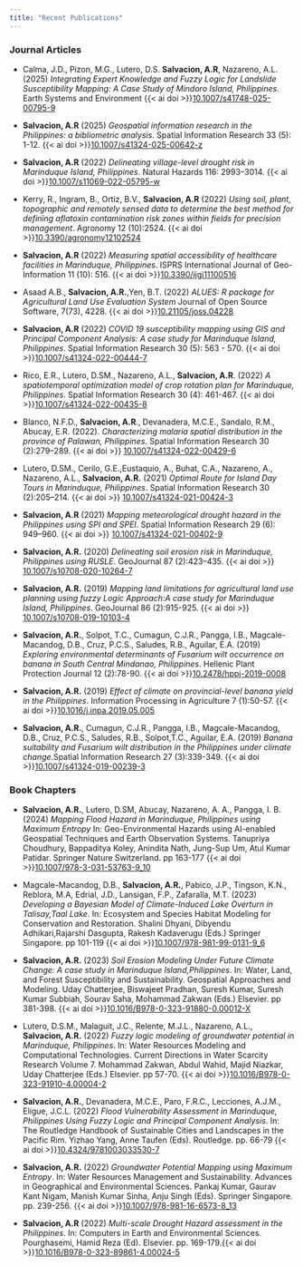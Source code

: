 ```yaml
---
title: "Recent Publications"
---
```


### Journal Articles

-   Calma, J.D., Pizon, M.G., Lutero, D.S. **Salvacion, A.R**, Nazareno, A.L. (2025) *Integrating Expert Knowledge and Fuzzy Logic for Landslide Susceptibility Mapping: A Case Study of Mindoro Island, Philippines*. Earth Systems and Environment {{< ai doi >}}[10.1007/s41748-025-00795-9](https://doi.org/10.1007/s41748-025-00795-9)

-   **Salvacion, A.R** (2025) *Geospatial information research in the Philippines: a bibliometric analysis*. Spatial Information Research 33 (5): 1-12. {{< ai doi >}}[10.1007/s41324-025-00642-z](https://doi.org/10.1007/s41324-025-00642-z)

-   **Salvacion, A.R** (2022) *Delineating village-level drought risk in Marinduque Island, Philippines*. Natural Hazards 116: 2993–3014. {{< ai doi >}}[10.1007/s11069-022-05795-w](https://doi.org/10.1007/s11069-022-05795-w)

-   Kerry, R., Ingram, B., Ortiz, B.V., **Salvacion, A.R** (2022) *Using soil, plant, topographic and remotely sensed data to determine the best method for defining aflatoxin contamination risk zones within fields for precision management*. Agronomy 12 (10):2524. {{< ai doi >}}[10.3390/agronomy12102524](https://doi.org/10.3390/agronomy12102524)

-   **Salvacion, A.R** (2022) *Measuring spatial accessibility of healthcare facilities in Marinduque, Philippines*. ISPRS International Journal of Geo-Information 11 (10): 516. {{< ai doi >}}[10.3390/ijgi11100516](https://doi.org/10.3390/ijgi11100516)

-   Asaad A.B., **Salvacion, A.R.**,Yen, B.T. (2022) *ALUES: R package for Agricultural Land Use Evaluation System* Journal of Open Source Software, 7(73), 4228. {{< ai doi >}}[10.21105/joss.04228](https://doi.org/10.21105/joss.04228)

-   **Salvacion, A.R** (2022) *COVID 19 susceptibility mapping using GIS and Principal Component Analysis: A case study for Marinduque Island, Philippines*. Spatial Information Research 30 (5): 563 - 570. {{< ai doi >}}[10.1007/s41324-022-00444-7](https://doi.org/10.1007/s41324-022-00444-7)

-   Rico, E.R., Lutero, D.SM., Nazareno, A.L., **Salvacion, A.R**. (2022) *A spatiotemporal optimization model of crop rotation plan for Marinduque, Philippines*. Spatial Information Research 30 (4): 461-467. {{< ai doi >}}[10.1007/s41324-022-00435-8](https://doi.org/10.1007/s41324-022-00435-8)

-   Blanco, N.F.D., **Salvacion, A.R**., Devanadera, M.C.E., Sandalo, R.M., Abucay, E.R. (2022). *Characterizing malaria spatial distribution in the province of Palawan, Philippines*. Spatial Information Research 30 (2):279–289. {{< ai doi >}} [10.1007/s41324-022-00429-6](https://doi.org/10.1007/s41324-022-00429-6)

-   Lutero, D.SM., Cerilo, G.E.,Eustaquio, A., Buhat, C.A., Nazareno, A., Nazareno, A.L., **Salvacion, A.R.** (2021) *Optimal Route for Island Day Tours in Marinduque, Philippines*. Spatial Information Research 30 (2):205–214. {{< ai doi >}} [10.1007/s41324-021-00424-3](https://doi.org/10.1007/s41324-021-00424-3)

-   **Salvacion, A.R** (2021) *Mapping meteorological drought hazard in the Philippines using SPI and SPEI*. Spatial Information Research 29 (6): 949–960. {{< ai doi >}} [10.1007/s41324-021-00402-9](https://doi.org/10.1007/s41324-021-00402-9)

-   **Salvacion, A.R.** (2020) *Delineating soil erosion risk in Marinduque, Philippines using RUSLE*. GeoJournal 87 (2):423–435. {{< ai doi >}} [10.1007/s10708-020-10264-7](https://doi.org/10.1007/s10708-020-10264-7)

-   **Salvacion, A.R.** (2019) *Mapping land limitations for agricultural land use planning using fuzzy Logic Approach:A case study for Marinduque Island, Philippines*. GeoJournal 86 (2):915-925. {{< ai doi >}} [10.1007/s10708-019-10103-4](https://doi.org/10.1007/s10708-019-10103-4)

-   **Salvacion, A.R.**, Solpot, T.C., Cumagun, C.J.R., Pangga, I.B., Magcale-Macandog, D.B., Cruz, P.C.S., Saludes, R.B., Aguilar, E.A. (2019) *Exploring environmental determinants of Fusarium wilt occurrence on banana in South Central Mindanao, Philippines*. Hellenic Plant Protection Journal 12 (2):78-90. {{< ai doi >}}[10.2478/hppj-2019-0008](https://doi.org/10.2478/hppj-2019-0008)

-   **Salvacion, A.R.** (2019) *Effect of climate on provincial-level banana yield in the Philippines*. Information Processing in Agriculture 7 (1):50-57. {{< ai doi >}}[10.1016/j.inpa.2019.05.005](https://doi.org/10.1016/j.inpa.2019.05.005)

-   **Salvacion, A.R.**, Cumagun, C.J.R., Pangga, I.B., Magcale-Macandog, D.B., Cruz, P.C.S., Saludes, R.B., Solpot,T.C., Aguilar, E.A. (2019) *Banana suitability and Fusarium wilt distribution in the Philippines under climate change*.Spatial Information Research 27 (3):339-349. {{< ai doi >}}[10.1007/s41324-019-00239-3](https://doi.org/10.1007/s41324-019-00239-3)

### Book Chapters

-   **Salvacion, A.R.**, Lutero, D.SM, Abucay, Nazareno, A. A., Pangga, I. B. (2024) *Mapping Flood Hazard in Marinduque, Philippines using Maximum Entropy* In: Geo-Environmental Hazards using AI-enabled Geospatial Techniques and Earth Observation Systems. Tanupriya Choudhury, Bappaditya Koley, Anindita Nath, Jung-Sup Um, Atul Kumar Patidar. Springer Nature Switzerland. pp 163-177 {{< ai doi >}}[10.1007/978-3-031-53763-9_10](https://doi.org/10.1007/978-3-031-53763-9_10)

-   Magcale-Macandog, D.B., **Salvacion, A.R.**, Pabico, J.P., Tingson, K.N., Reblora, M.A, Edrial, J.D., Lansigan, F.P., Zafaralla, M.T. (2023) *Developing a Bayesian Model of Climate-Induced Lake Overturn in Talisay,Taal Lake.* In: Ecosystem and Species Habitat Modeling for Conservation and Restoration. Shalini Dhyani, Dibyendu Adhikari,Rajarshi Dasgupta, Rakesh Kadaverugu (Eds.) Springer Singapore. pp 101-119 {{< ai doi >}}[10.1007/978-981-99-0131-9_6](https://doi.org/10.1007/978-981-99-0131-9_6)

-   **Salvacion, A.R.** (2023) *Soil Erosion Modeling Under Future Climate Change: A case study in Marinduque Island,Philippines*. In: Water, Land, and Forest Susceptibility and Sustainability. Geospatial Approaches and Modeling. Uday Chatterjee, Biswajeet Pradhan, Suresh Kumar, Suresh Kumar Subbiah, Sourav Saha, Mohammad Zakwan (Eds.) Elsevier. pp 381-398. {{< ai doi >}}[10.1016/B978-0-323-91880-0.00012-X](https://doi.org/10.1016/B978-0-323-91880-0.00012-X)

-   Lutero, D.S.M., Malaguit, J.C., Relente, M.J.L., Nazareno, A.L., **Salvacion, A.R.** (2022) *Fuzzy logic modeling of groundwater potential in Marinduque, Philippines*. In: Water Resources Modeling and Computational Technologies. Current Directions in Water Scarcity Research Volume 7. Mohammad Zakwan, Abdul Wahid, Majid Niazkar, Uday Chatterjee (Eds.) Elsevier. pp 57-70. {{< ai doi >}}[10.1016/B978-0-323-91910-4.00004-2](https://doi.org/10.1016/B978-0-323-91910-4.00004-2)

-   **Salvacion, A.R.**, Devanadera, M.C.E., Paro, F.R.C., Lecciones, A.J.M., Eligue, J.C.L. (2022) *Flood Vulnerability Assessment in Marinduque, Philippines Using Fuzzy Logic and Principal Component Analysis*. In: The Routledge Handbook of Sustainable Cities and Landscapes in the Pacific Rim. Yizhao Yang, Anne Taufen (Eds). Routledge. pp. 66-79 {{< ai doi >}}[10.4324/9781003033530-7](https://doi.org/10.4324/9781003033530-7)

-   **Salvacion, A.R.** (2022) *Groundwater Potential Mapping using Maximum Entropy*. In: Water Resources Management and Sustainability. Advances in Geographical and Environmental Sciences. Pankaj Kumar, Gaurav Kant Nigam, Manish Kumar Sinha, Anju Singh (Eds). Springer Singapore. pp. 239-256. {{< ai doi >}}[10.1007/978-981-16-6573-8_13](https://doi.org/10.1007/978-981-16-6573-8_13)

-   **Salvacion, A.R** (2022) *Multi-scale Drought Hazard assessment in the Philippines*. In: Computers in Earth and Environmental Sciences. Pourghasemi, Hamid Reza (Ed). Elsevier. pp. 169-179.{{< ai doi >}}[10.1016/B978-0-323-89861-4.00024-5](https://doi.org/10.1016/B978-0-323-89861-4.00024-5)
